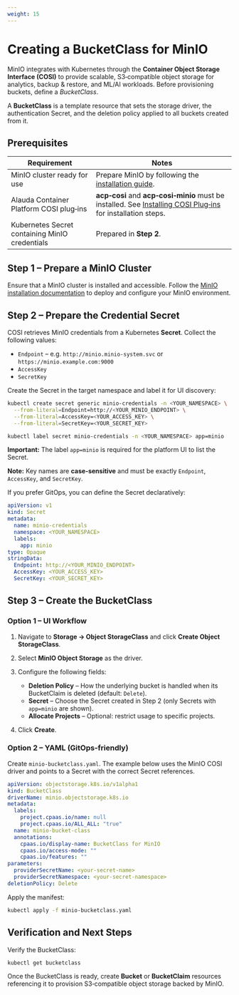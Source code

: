 ```yaml
---
weight: 15
---
```


# Creating a BucketClass for MinIO

MinIO integrates with Kubernetes through the **Container Object Storage Interface (COSI)** to provide scalable, S3‑compatible object storage for analytics, backup & restore, and ML/AI workloads. Before provisioning buckets, define a *BucketClass*.

A **BucketClass** is a template resource that sets the storage driver, the authentication Secret, and the deletion policy applied to all buckets created from it.

## Prerequisites

| Requirement                                    | Notes                                                                                                                                              |
| ---------------------------------------------- | -------------------------------------------------------------------------------------------------------------------------------------------------- |
| MinIO cluster ready for use                    | Prepare MinIO by following the [installation guide](/storage/storagesystem_minio/installation.mdx).                                                |
| Alauda Container Platform COSI plug‑ins        | **acp‑cosi** and **acp‑cosi‑minio** must be installed. See [Installing COSI Plug‑ins](/configure/storage/cosi/install.mdx) for installation steps. |
| Kubernetes Secret containing MinIO credentials | Prepared in **Step 2**.                                                                                                                            |

## Step 1 – Prepare a MinIO Cluster

Ensure that a MinIO cluster is installed and accessible. Follow the [MinIO installation documentation](/storage/storagesystem_minio/installation.mdx) to deploy and configure your MinIO environment.

## Step 2 – Prepare the Credential Secret

COSI retrieves MinIO credentials from a Kubernetes **Secret**. Collect the following values:

* `Endpoint` – e.g. `http://minio.minio-system.svc` or `https://minio.example.com:9000`
* `AccessKey`
* `SecretKey`

Create the Secret in the target namespace and label it for UI discovery:

```bash
kubectl create secret generic minio-credentials -n <YOUR_NAMESPACE> \
  --from-literal=Endpoint=http://<YOUR_MINIO_ENDPOINT> \
  --from-literal=AccessKey=<YOUR_ACCESS_KEY> \
  --from-literal=SecretKey=<YOUR_SECRET_KEY>

kubectl label secret minio-credentials -n <YOUR_NAMESPACE> app=minio
```

**Important:** The label `app=minio` is required for the platform UI to list the Secret.

**Note:** Key names are **case‑sensitive** and must be exactly `Endpoint`, `AccessKey`, and `SecretKey`.

If you prefer GitOps, you can define the Secret declaratively:

```yaml
apiVersion: v1
kind: Secret
metadata:
  name: minio-credentials
  namespace: <YOUR_NAMESPACE>
  labels:
    app: minio
type: Opaque
stringData:
  Endpoint: http://<YOUR_MINIO_ENDPOINT>
  AccessKey: <YOUR_ACCESS_KEY>
  SecretKey: <YOUR_SECRET_KEY>
```

## Step 3 – Create the BucketClass

### Option 1 – UI Workflow

1. Navigate to **Storage → Object StorageClass** and click **Create Object StorageClass**.
2. Select **MinIO Object Storage** as the driver.
3. Configure the following fields:

   * **Deletion Policy** – How the underlying bucket is handled when its BucketClaim is deleted (default: `Delete`).
   * **Secret** – Choose the Secret created in Step 2 (only Secrets with `app=minio` are shown).
   * **Allocate Projects** – Optional: restrict usage to specific projects.
4. Click **Create**.

### Option 2 – YAML (GitOps‑friendly)

Create `minio-bucketclass.yaml`. The example below uses the MinIO COSI driver and points to a Secret with the correct Secret references.

```yaml
apiVersion: objectstorage.k8s.io/v1alpha1
kind: BucketClass
driverName: minio.objectstorage.k8s.io
metadata:
  labels:
    project.cpaas.io/name: null
    project.cpaas.io/ALL_ALL: "true"
  name: minio-bucket-class
  annotations:
    cpaas.io/display-name: BucketClass for MinIO
    cpaas.io/access-mode: ""
    cpaas.io/features: ""
parameters:
  providerSecretName: <your-secret-name>
  providerSecretNamespace: <your-secret-namespace>
deletionPolicy: Delete
```

Apply the manifest:

```bash
kubectl apply -f minio-bucketclass.yaml
```

## Verification and Next Steps

Verify the BucketClass:

```bash
kubectl get bucketclass
```

Once the BucketClass is ready, create **Bucket** or **BucketClaim** resources referencing it to provision S3‑compatible object storage backed by MinIO.
